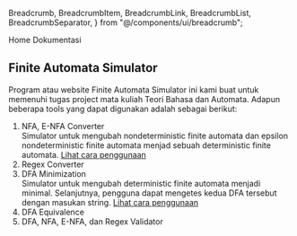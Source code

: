   Breadcrumb,
  BreadcrumbItem,
  BreadcrumbLink,
  BreadcrumbList,
  BreadcrumbSeparator,
} from "@/components/ui/breadcrumb";

<Breadcrumb className="not-prose">
  <BreadcrumbList>
    <BreadcrumbItem>
      <BreadcrumbLink href="/">Home</BreadcrumbLink>
    </BreadcrumbItem>
    <BreadcrumbSeparator />
    <BreadcrumbItem>
      <BreadcrumbLink href="/docs">Dokumentasi</BreadcrumbLink>
    </BreadcrumbItem>
  </BreadcrumbList>
</Breadcrumb>

## Finite Automata Simulator

Program atau website Finite Automata Simulator ini kami buat untuk memenuhi tugas project mata kuliah Teori Bahasa dan Automata. Adapun beberapa tools yang dapat digunakan adalah sebagai berikut:

1. NFA, E-NFA Converter <br />
   Simulator untuk mengubah nondeterministic finite automata dan epsilon nondeterministic
   finite automata menjad sebuah deterministic finite automata. [Lihat cara penggunaan](/docs/nfa-enfa-converter)
2. Regex Converter
3. DFA Minimization<br />
   Simulator untuk mengubah deterministic finite automata menjadi minimal. Selanjutnya, pengguna dapat mengetes kedua DFA tersebut dengan masukan string. [Lihat cara penggunaan](/docs/dfa-minimization)
4. DFA Equivalence
5. DFA, NFA, E-NFA, dan Regex Validator
